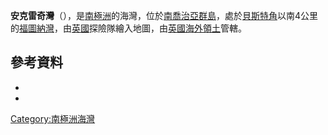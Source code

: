 {{Coord|54|7|S|36|49|W|display=title}}

'''安克雷奇灣'''（{{lang-en|Anchorage Bay}}），是[[南極洲|南極洲]]的海灣，位於[[南喬治亞群島|南喬治亞群島]]，處於[[貝斯特角|貝斯特角]]以南4公里的[[福圖納灣|福圖納灣]]，由[[英國|英國]]探險隊繪入地圖，由[[英國海外領土|英國海外領土]]管轄。

==參考資料==
*{{cite gnis | type = antarid | id = 390| name = Anchorage Bay | accessdate = 2011-05-10}}
*{{usgs-gazetteer|id=390}}

{{Antarctica-geo-stub}}
[[Category:南極洲海灣|Category:南極洲海灣]]